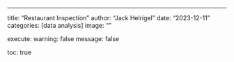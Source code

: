 ---
title: "Restaurant Inspection"
author: "Jack Helrigel"
date: "2023-12-11"
categories: [data analysis]
image: ""

execute: 
  warning: false
  message: false
  
toc: true

![]()